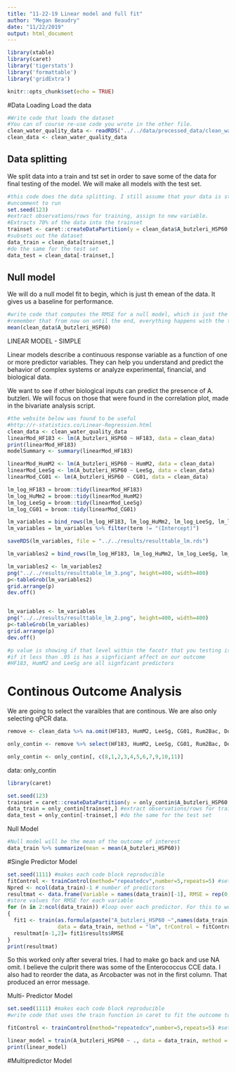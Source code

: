 ```yaml
---
title: "11-22-19 Linear model and full fit"
author: "Megan Beaudry"
date: "11/22/2019"
output: html_document
---
```

```r
library(xtable)
library(caret)
library('tigerstats')
library('formattable')
library('gridExtra')
```

```r
knitr::opts_chunk$set(echo = TRUE)
```

#Data Loading
Load the data
```r
#Write code that loads the dataset 
#You can of course re-use code you wrote in the other file.
clean_water_quality_data <- readRDS("../../data/processed_data/clean_water_quality_data.rds")
clean_data <- clean_water_quality_data
```

## Data splitting 
We split data into a train and tst set in order to save some of the data for final testing of the model. We will make all models with the test set. 
 

```r
#this code does the data splitting. I still assume that your data is stored in the `d` object.
#uncomment to run
set.seed(123)
#extract observations/rows for training, assign to new variable. 
#Extracts 70% of the data into the trainset
trainset <- caret::createDataPartition(y = clean_data$A_butzleri_HSP60 , p = 0.7, list = FALSE)
#subsets out the dataset
data_train = clean_data[trainset,] 
#do the same for the test set
data_test = clean_data[-trainset,] 
```

## Null model
We will do a null model fit to begin, which is just th emean of the data. It gives us a baseline for performance. 

```r
#write code that computes the RMSE for a null model, which is just the mean of the outcome
#remember that from now on until the end, everything happens with the training data
mean(clean_data$A_butzleri_HSP60)
```


LINEAR MODEL - SIMPLE

Linear models describe a continuous response variable as a function of one or more predictor variables. They can help you understand and predict the behavior of complex systems or analyze experimental, financial, and biological data.

We want to see if other biological inputs can predict the presence of A. butzleri. We will focus on those that were found in the correlation plot, made in the bivariate analysis script. 
```r
#the website below was found to be useful 
#http://r-statistics.co/Linear-Regression.html
clean_data <- clean_water_quality_data
linearMod_HF183 <- lm(A_butzleri_HSP60 ~ HF183, data = clean_data)
print(linearMod_HF183)
modelSummary <- summary(linearMod_HF183)

linearMod_HumM2 <- lm(A_butzleri_HSP60 ~ HumM2, data = clean_data)
linearMod_LeeSg <- lm(A_butzleri_HSP60 ~ LeeSg, data = clean_data)
linearMod_CG01 <- lm(A_butzleri_HSP60 ~ CG01, data = clean_data)

lm_log_HF183 = broom::tidy(linearMod_HF183)
lm_log_HuMm2 = broom::tidy(linearMod_HumM2)
lm_log_LeeSg = broom::tidy(linearMod_LeeSg)
lm_log_CG01 = broom::tidy(linearMod_CG01)

lm_variables = bind_rows(lm_log_HF183, lm_log_HuMm2, lm_log_LeeSg, lm_log_CG01)
lm_variables = lm_variables %>% filter(term != "(Intercept)")

saveRDS(lm_variables, file = "../../results/resulttable_lm.rds")

lm_variables2 = bind_rows(lm_log_HF183, lm_log_HuMm2, lm_log_LeeSg, lm_log_CG01)

lm_variables2 <- lm_variables2
png("../../results/resulttable_lm_3.png", height=400, width=400)
p<-tableGrob(lm_variables2)
grid.arrange(p)
dev.off()


lm_variables <- lm_variables 
png("../../results/resulttable_lm_2.png", height=400, width=400)
p<-tableGrob(lm_variables)
grid.arrange(p)
dev.off()

#p value is showing if that level within the facotr that you testing is a signifncat predictor our ooutcome 
#if it less than .05 is has a signficiant affect on our outcome
#HF183, HumM2 and LeeSg are all signficant predictors 
```



# Continous Outcome Analysis 
We are going to select the varaibles that are continous. We are also only selecting qPCR data. 
```r
remove <- clean_data %>% na.omit(HF183, HumM2, LeeSg, CG01, Rum2Bac, Dog3, MuBac, A_butzleri_HSP60, Campylobacter_spp_Van_Dkye, Salmonella_spp_InvA, Enterococcus_CCE)
```

```r
only_contin <- remove %>% select(HF183, HumM2, LeeSg, CG01, Rum2Bac, Dog3, MuBac, A_butzleri_HSP60, Campylobacter_spp_Van_Dkye, Salmonella_spp_InvA, Enterococcus_CCE)

```

```r
only_contin <- only_contin[, c(8,1,2,3,4,5,6,7,9,10,11)]
```

data: only_contin
```r
library(caret)
```


```r
set.seed(123)
trainset = caret::createDataPartition(y = only_contin$A_butzleri_HSP60, p = 0.7, list = FALSE)
data_train = only_contin[trainset,] #extract observations/rows for training, assign to new variable
data_test = only_contin[-trainset,] #do the same for the test set
```

Null Model
```r
#Null model will be the mean of the outcome of interest
data_train %>% summarize(mean = mean(A_butzleri_HSP60))
```

#Single Predictor Model



```r
set.seed(1111) #makes each code block reproducible
fitControl <- trainControl(method="repeatedcv",number=5,repeats=5) #setting CV method for caret
Npred <- ncol(data_train)-1 # number of predictors
resultmat <- data.frame(Variable = names(data_train)[-1], RMSE = rep(0,Npred)) 
#store values for RMSE for each variable
for (n in 2:ncol(data_train)) #loop over each predictor. For this to work, outcome must be in 1st column
{
  fit1 <- train(as.formula(paste("A_butzleri_HSP60 ~",names(data_train)[n])), 
                data = data_train, method = "lm", trControl = fitControl) 
  resultmat[n-1,2]= fit1$results$RMSE  
}
print(resultmat)
```
So this worked only after several tries. I had to make go back and use NA omit. I believe the culprit there was some of the Enterococcus CCE data. I also had to reorder the data, as Arcobacter was not in the first column. That produced an error message. 

Multi- Predictor Model
```r
set.seed(1111) #makes each code block reproducible
#write code that uses the train function in caret to fit the outcome to all predictors using the 3 methods specified.

fitControl <- trainControl(method="repeatedcv",number=5,repeats=5) #setting CV method for caret

linear_model = train(A_butzleri_HSP60 ~ ., data = data_train, method = "lm", trControl = fitControl)
print(linear_model)


```

#Multipredictor Model

